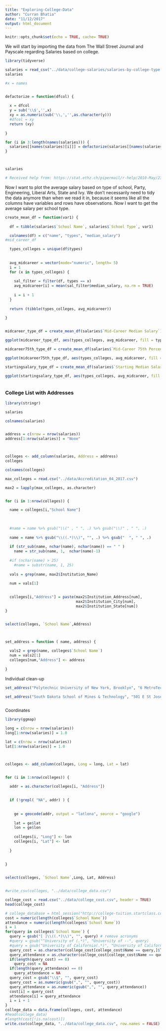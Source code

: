 ```yaml
---
title: "Exploring-College-Data"
author: "Curran Bhatia"
date: "11/12/2017"
output: html_document
---
```


```r
knitr::opts_chunk$set(echo = TRUE, cache= TRUE)

```

We will start by importing the data from The Wall Street Journal and Payscale regarding Salaries based on college.

```r
library(tidyverse)

```

```r

salaries = read_csv("../data/college-salaries/salaries-by-college-type.csv")
salaries

#x = names


defactorize = function(dfcol) {
  
  x = dfcol
  y = sub('\\$','',x)
  xy = as.numeric(sub('\\,','',as.character(y)))
  #dfcol = xy
  return (xy)
  
}

for (i in 3:length(names(salaries))) {
  salaries[[names(salaries)[i]]] = defactorize(salaries[[names(salaries)[i]]])
}



salaries

# Received help from: https://stat.ethz.ch/pipermail/r-help/2010-May/237909.html in order to change the characters into numbers

```



Now I want to plot the average salary based on type of school, Party, Engineering, Liberal Arts, State and Ivy. We don't necessarily need to tidy the data anymore than when we read it in, because it seems like all the columns have variables and rows have observations. Now I want to get the average salary per school type. 

```r

create_mean_df = function(var1) {
  
  df = tibble(salaries$`School Name`, salaries$`School Type`, var1)

  colnames(df) = c("name", "types", "median_salary")
#mid_career_df

  types_colleges = unique(df$types)
  
  
  avg_midcareer = vector(mode="numeric", length= 5)
  i = 1
  for (x in types_colleges) {
    
    sal_filter = filter(df, types == x)
    avg_midcareer[i] = mean(sal_filter$median_salary, na.rm = TRUE)
    
    i = i + 1
  }
  
  return (tibble(types_colleges, avg_midcareer))
  
}


midcareer_type_df = create_mean_df(salaries$`Mid-Career Median Salary`)

ggplot(midcareer_type_df, aes(types_colleges, avg_midcareer, fill = types_colleges)) + geom_col() + ggtitle(" Mean Avg-Mid-Career")


```


```r

midcareer75th_type_df = create_mean_df(salaries$`Mid-Career 75th Percentile Salary`)

ggplot(midcareer75th_type_df, aes(types_colleges, avg_midcareer, fill = types_colleges)) + geom_col() + ggtitle("75th Percentile Mean Avg-Mid-Career")


```

```r

startingsalary_type_df = create_mean_df(salaries$`Starting Median Salary`)

ggplot(startingsalary_type_df, aes(types_colleges, avg_midcareer, fill = types_colleges)) + geom_col() + ggtitle("Starting Median Salary Avg")



```

### College List with Addresses

```r
library(stringr)

salaries

colnames(salaries)


address = c(nrow = nrow(salaries))
address[1:nrow(salaries)] = "None"



colleges <- add_column(salaries, Address = address)
colleges

colnames(colleges)

max_colleges = read.csv("../data/Accreditation_04_2017.csv")

max2 = lapply(max_colleges, as.character)


for (i in 1:nrow(colleges)) {

  name = colleges[i,"School Name"]
  
  
  
  #name = name %>% gsub("\\(" , " ", .) %>% gsub("\\)" , " ", .)
  
  name = name %>% gsub("\\((.*)\\)", "", .) %>% gsub("  ", " ", .) 
  
  if (str_sub(name, nchar(name), nchar(name)) == " " )
    name = str_sub(name, 1,  nchar(name)-1)
  
  #if (nchar(name) > 25)
    #name = substr(name, 1, 25)
  
  vals = grep(name, max2$Institution_Name)
  
  num = vals[1]

  
  colleges[i,"Address"] = paste(max2$Institution_Address[num],
                                max2$Institution_City[num],
                                max2$Institution_State[num])
}


select(colleges, `School Name`,Address)



set_address = function ( name, address) {
  
  vals2 = grep(name, colleges$`School Name`)
  num = vals2[1]
  colleges[num,"Address"] <- address
  
}
```


Individual clean-up 

```r
set_address("Polytechnic University of New York, Brooklyn", "6 MetroTech Center, Brooklyn, NY 11201")

set_address("South Dakota School of Mines & Technology", "501 E St Joseph St, Rapid City, SD 57701")



```

Coordinates

```r

library(ggmap)

long = c(nrow = nrow(salaries))
long[1:nrow(salaries)] = 1.0

lat = c(nrow = nrow(salaries))
lat[1:nrow(salaries)] = 1.0



colleges <- add_column(colleges, Long = long, Lat = lat)


for (i in 1:nrow(colleges)) {
  
  addr = as.character(colleges[i, "Address"])
  

  if (!grepl( "NA", addr) ) {
    
    
    ge = geocode(addr, output = "latlona", source = "google")
   
    lat = ge$lat
    lon = ge$lon
      
    colleges[i, "Long"] <- lon
    colleges[i, "Lat"] <- lat
    
  }
  
  
}


select(colleges, `School Name`,Long, Lat, Address)


#write_csv(colleges, "../data/college_data.csv")


```




```r
college_cost = read.csv("../data/college_cost.csv", header = TRUE)
head(college_cost)
```

```r
# college_database = html_session("http://college-tuition.startclass.com/")
cost = numeric(length(colleges$`School Name`))
attendance = numeric(length(colleges$`School Name`))
i = 1
for(query in colleges$`School Name`) {
  query = gsub("[ ]\\((.*)\\)", "", query) # remove acronyms
  #query = gsub("^University of (.*)", "University of --", query)
  #query = gsub("University of California(.*)", "University of California--", query)
  query_cost = as.character(college_cost[college_cost$Name == query,]$Tuition.and.fees)
  query_attendance = as.character(college_cost[college_cost$Name == query,]$Undergrad.Enrollment)
  if(length(query_cost) == 0)
    query_cost = NA
  if(length(query_attendance) == 0)
    query_attendance = NA
  query_cost = gsub("\\$", "", query_cost)
  query_cost = as.numeric(gsub(",", "", query_cost))
  query_attendance = as.numeric(gsub(",", "", query_attendance))
  cost[i] = query_cost
  attendance[i] = query_attendance
  i = i + 1
}
college_data = data.frame(colleges, cost, attendance)
#head(college_data)
#length(cost[!is.na(cost)])
write.csv(college_data, "../data/college_data.csv", row.names = FALSE)
```
